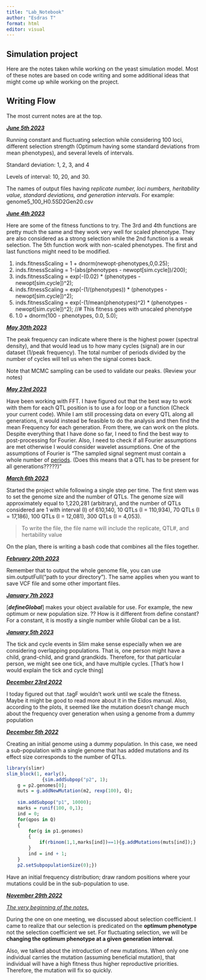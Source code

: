 ```yaml
---
title: "Lab_Notebook"
author: "Esdras T"
format: html
editor: visual
---
```


## Simulation project

Here are the notes taken while working on the yeast simulation model. Most of these notes are based on code writing and some additional ideas that might come up while working on the project.

## Writing Flow

The most current notes are at the top.

[***June 5th 2023***]{.underline}

Running constant and fluctuating selection while considering 100 loci, different selection strength (Optimum having some standard deviations from mean phenotypes), and several levels of intervals.

Standard deviation: 1, 2, 3, and 4

Levels of interval: 10, 20, and 30.

The names of output files having r*eplicate number, loci numbers, heritability value, standard deviations, and generation intervals*. For example: genome5_100_H0.5SD2Gen20.csv

[***June 4th 2023***]{.underline}

Here are some of the fitness functions to try. The 3rd and 4th functions are pretty much the same and they work very well for scaled phenotype. They are also considered as a strong selection while the 2nd function is a weak selection. The 5th function work with non-scaled phenotypes. The first and last functions might need to be modified.

1.  inds.fitnessScaling = 1 + dnorm(newopt-phenotypes,0,0.25);
2.  inds.fitnessScaling = 1-(abs(phenotypes - newopt\[sim.cycle\])/200);
3.  inds.fitnessScaling = exp(-(0.02) \* (phenotypes - newopt\[sim.cycle\])\^2);
4.  inds.fitnessScaling = exp(-(1/(phenotypes)) \* (phenotypes - newopt\[sim.cycle\])\^2);
5.  inds.fitnessScaling = exp(-(1/mean(phenotypes)\^2) \* (phenotypes - newopt\[sim.cycle\])\^2); //# This fitness goes with unscaled phenotype
6.  1.0 + dnorm(100 - phenotypes, 0.0, 5.0);

[***May 30th 2023***]{.underline}

The peak frequency can indicate where there is the highest power (spectral density), and that would lead us to how many cycles (signal) are in our dataset (1/peak frequency). The total number of periods divided by the number of cycles will tell us when the signal comes back.

Note that MCMC sampling can be used to validate our peaks. (Review your notes)

[***May 23rd 2023***]{.underline}

Have been working with FFT. I have figured out that the best way to work with them for each QTL position is to use a for loop or a function (Check your current code). While I am still processing data on every QTL along all generations, it would instead be feasible to do the analysis and then find the mean Frequency for each generation. From there, we can work on the plots. Despite everything that I have done so far, I need to find the best way to post-processing for Fourier. Also, I need to check if all Fourier assumptions are met otherwise I would consider wavelet assumptions. One of the assumptions of Fourier is "The sampled signal segment must contain a whole number of [periods](https://www.nti-audio.com/en/support/know-how/fast-fourier-transform-fft#:~:text=In%20the%20Fourier%20transformation%2C%20the%20assumption%20is%20that,segment%20must%20contain%20a%20whole%20number%20of%20periods.). (Does this means that a QTL has to be present for all generations?????)"

[***March 6th 2023***]{.underline}

Started the project while following a single step per time. The first stem was to set the genome size and the number of QTLs. The genome size will approximately equal to 1,220,281 (arbitrary), and the number of QTLs considered are 1 with interval (I) of 610,140, 10 QTLs (I = 110,934), 70 QTLs (I = 17,186), 100 QTLs (I = 12,081), 300 QTLs (I = 4,053).

> To write the file, the file name will include the replicate, QTL#, and hertability value

On the plan, there is writing a bash code that combines all the files together.

[***February 20th 2023***]{.underline}

Remember that to output the whole genome file, you can use sim.outputFull("path to your directory"). The same applies when you want to save VCF file and some other important files.

[***January 7th 2023***]{.underline}

\[***defineGlobal***\] makes your object available for use. For example, the new optimum or new population size. ?? How is it different from define constant? For a constant, it is mostly a single number while Global can be a list.

[***January 5th 2023***]{.underline}

The tick and cycle events in Slim make sense especially when we are considering overlapping populations. That is, one person might have a child, grand-child, and grand grandkids. Therefore, for that particular person, we might see one tick, and have multiple cycles. \[That's how I would explain the tick and cycle thing\]

[***December 23rd 2022***]{.underline}

I today figured out that .tagF wouldn't work until we scale the fitness. Maybe it might be good to read more about it in the Eidos manual. Also, according to the plots, it seemed like the mutation doesn't change much about the frequency over generation when using a genome from a dummy population

[***December 5th 2022***]{.underline}

Creating an initial genome using a dummy population. In this case, we need a sub-population with a single genome that has added mutations and its effect size corresponds to the number of QTLs.

```r
library(slimr)
slim_block(1, early(),
             {sim.addSubpop("p2", 1);
	g = p2.genomes[0];
	muts = g.addNewMutation(m2, rexp(100), Q);
	
	sim.addSubpop("p1", 10000);
	marks = runif(100, 0,1);
	ind = 0;
	for(qpos in Q)
	{
		for(g in p1.genomes)
		{
			if(rbinom(1,1,marks[ind])==1){g.addMutations(muts[ind]);}
		}
		ind = ind + 1;
	}
	p2.setSubpopulationSize(0);})

```

Have an initial frequency distribution; draw random positions where your mutations could be in the sub-population to use.

[***November 29th 2022***]{.underline}

[*The very beginning of the notes.*]{.underline}

During the one on one meeting, we discussed about selection coefficient. I came to realize that our selection is predicated on the **optimum phenotype** not the selection coefficient we set. For fluctuating selection, we will be **changing the optimum phenotype at a given generation interval**.

Also, we talked about the introduction of new mutations. When only one individual carries the mutation (assuming beneficial mutation), that individual will have a high fitness thus higher reproductive priorities. Therefore, the mutation will fix so quickly.
